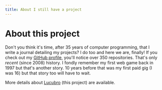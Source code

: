 ```yaml
---
title: About I still have a project
---
```




# About this project

Don't you think it's time, after 35 years of computer programming, that I write a journal detailing my projects? I do too and here we are, finally! If you check out my [GitHub profile](https://github.com/millette), you'll notice over 350 repositories. That's only _recent_ (since 2008) history. I fondly remember my first web game back in 1997 but that's another story. 10 years before that was my first paid gig (I was 16) but that story too will have to wait.

<Intro />

More details about [Lucubro](first-post-lucubro) (this project) are available.
